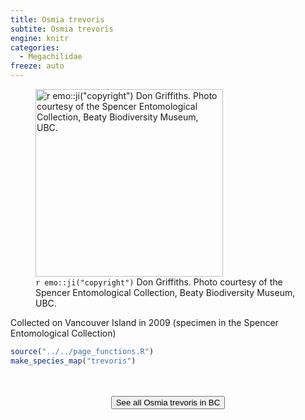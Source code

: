 ```yaml
---
title: Osmia trevoris
subtite: Osmia trevoris
engine: knitr
categories:
  - Megachilidae
freeze: auto
---
```

![`r emo::ji("copyright")` Don Griffiths. Photo courtesy of the Spencer Entomological Collection, Beaty Biodiversity Museum, UBC.](https://www.zoology.ubc.ca/entomology/main/Hymenoptera/Megachilidae/Osmia%20trevoris%20female%20(3lateral)%20.jpg){height=300}

Collected on Vancouver Island in 2009 (specimen in the Spencer Entomological Collection)



```r
source("../../page_functions.R")
make_species_map("trevoris")
```
<br><br>
<center>


<a href="https://www.zoology.ubc.ca/entomology/main/Hymenoptera/Megachilidae/Osmia%20trevoris.php"><button type="button" class="btn btn-secondary">See all Osmia trevoris in BC <i class="fa-solid fa-arrow-up-right-from-square"></i> </button></a>
</center>
